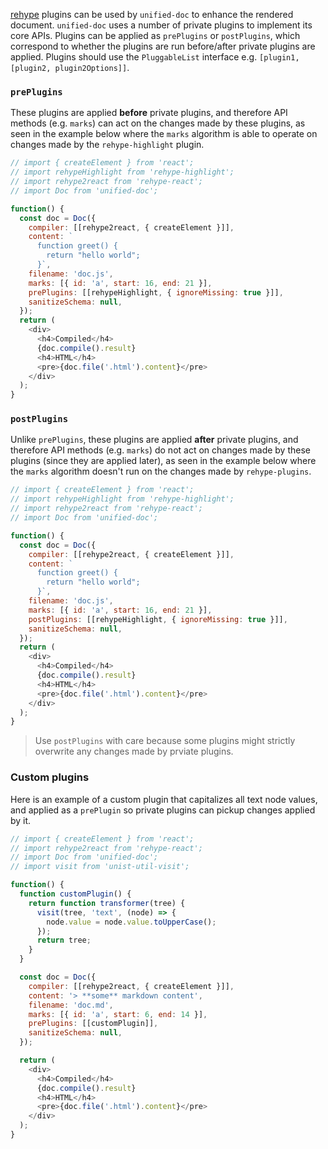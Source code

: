 
[rehype][] plugins can be used by `unified-doc` to enhance the rendered document.  `unified-doc` uses a number of private plugins to implement its core APIs.  Plugins can be applied as `prePlugins` or `postPlugins`, which correspond to whether the plugins are run before/after private plugins are applied.  Plugins should use the `PluggableList` interface e.g. `[plugin1, [plugin2, plugin2Options]]`.

### `prePlugins`
These plugins are applied **before** private plugins, and therefore API methods (e.g. `marks`) can act on the changes made by these plugins, as seen in the example below where the `marks` algorithm is able to operate on changes made by the `rehype-highlight` plugin.

```js live=true
// import { createElement } from 'react';
// import rehypeHighlight from 'rehype-highlight';
// import rehype2react from 'rehype-react';
// import Doc from 'unified-doc';

function() {
  const doc = Doc({
    compiler: [[rehype2react, { createElement }]],
    content: `
      function greet() {
        return "hello world";
      }`,
    filename: 'doc.js',
    marks: [{ id: 'a', start: 16, end: 21 }],
    prePlugins: [[rehypeHighlight, { ignoreMissing: true }]],
    sanitizeSchema: null,
  });
  return (
    <div>
      <h4>Compiled</h4>
      {doc.compile().result}
      <h4>HTML</h4>
      <pre>{doc.file('.html').content}</pre>
    </div>
  );
}
```

### `postPlugins`
Unlike `prePlugins`, these plugins are applied **after** private plugins, and therefore API methods (e.g. `marks`) do not act on changes made by these plugins (since they are applied later), as seen in the example below where the `marks` algorithm doesn't run on the changes made by `rehype-plugins`.

```js live=true
// import { createElement } from 'react';
// import rehypeHighlight from 'rehype-highlight';
// import rehype2react from 'rehype-react';
// import Doc from 'unified-doc';

function() {
  const doc = Doc({
    compiler: [[rehype2react, { createElement }]],
    content: `
      function greet() {
        return "hello world";
      }`,
    filename: 'doc.js',
    marks: [{ id: 'a', start: 16, end: 21 }],
    postPlugins: [[rehypeHighlight, { ignoreMissing: true }]],
    sanitizeSchema: null,
  });
  return (
    <div>
      <h4>Compiled</h4>
      {doc.compile().result}
      <h4>HTML</h4>
      <pre>{doc.file('.html').content}</pre>
    </div>
  );
}
```

> Use `postPlugins` with care because some plugins might strictly overwrite any changes made by prviate plugins.

### Custom plugins

Here is an example of a custom plugin that capitalizes all text node values, and applied as a `prePlugin` so private plugins can pickup changes applied by it.


```js live=true
// import { createElement } from 'react';
// import rehype2react from 'rehype-react';
// import Doc from 'unified-doc';
// import visit from 'unist-util-visit';

function() {
  function customPlugin() {
    return function transformer(tree) {
      visit(tree, 'text', (node) => {
        node.value = node.value.toUpperCase();
      });
      return tree;
    }
  }

  const doc = Doc({
    compiler: [[rehype2react, { createElement }]],
    content: '> **some** markdown content',
    filename: 'doc.md',
    marks: [{ id: 'a', start: 6, end: 14 }],
    prePlugins: [[customPlugin]],
    sanitizeSchema: null,
  });

  return (
    <div>
      <h4>Compiled</h4>
      {doc.compile().result}
      <h4>HTML</h4>
      <pre>{doc.file('.html').content}</pre>
    </div>
  );
}
```

<!-- Definitions -->
[rehype]: https://github.com/rehypejs/rehype
